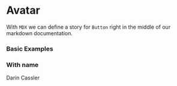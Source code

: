 
<Meta title="Elements/Avatar" component={Avatar} />

# Avatar

With `MDX` we can define a story for `Button` right in the middle of our
markdown documentation.

### Basic Examples

<Canvas>
<Story name="Default">
<form className='flex gap-2 items-center'>
  <Avatar name="Darin Cassler" />
  <Avatar name="Darin" />
  <Avatar className='w-16 h-16' name="DC" />
  <Avatar className='w-24 h-24' name="DC" src="//www.fillmurray.com/128/128" />
</form>
</Story>
</Canvas>


### With name

<Canvas>
<Story name="Avatar with Name">
  <div className='flex items-center gap-2'>
    <Avatar className='w-12 h-12' name="DC" src="//www.fillmurray.com/128/128" />
    <span>Darin Cassler</span>
  </div>
</Story>
</Canvas>
